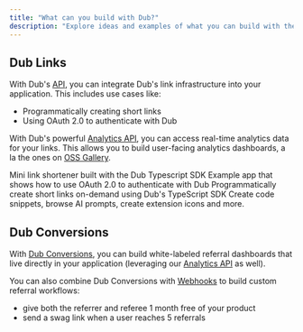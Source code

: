 ```yaml
---
title: "What can you build with Dub?"
description: "Explore ideas and examples of what you can build with the Dub API"
---
```



## Dub Links

With Dub's [API](/api-reference/introduction), you can integrate Dub's link infrastructure into your application. This includes use cases like:

- Programmatically creating short links
- Using OAuth 2.0 to authenticate with Dub

With Dub's powerful [Analytics API](/api-reference/endpoint/retrieve-analytics), you can access real-time analytics data for your links. This allows you to build user-facing analytics dashboards, a la the ones on [OSS Gallery](https://oss.gallery/projects/dub).

<CardGroup cols={2}>
  <Card
    title="Dublet"
    icon="github"
    href="https://github.com/dubinc/dublet"
    color="#333333"
  >
    Mini link shortener built with the Dub Typescript SDK
  </Card>
  <Card
    title="OAuth Example App"
    icon="github"
    href="https://github.com/dubinc/examples/tree/main/oauth"
    color="#333333"
  >
    Example app that shows how to use OAuth 2.0 to authenticate with Dub
  </Card>
  <Card
    title="OSS Gallery"
    icon="github"
    href="https://github.com/dubinc/oss-gallery"
    color="#333333"
  >
    Programmatically create short links on-demand using Dub's TypeScript SDK
  </Card>
  <Card
    title="Ray.so"
    icon="github"
    href="https://github.com/raycast/ray-so/blob/main/app/api/shorten-url/route.ts"
    color="#333333"
  >
    Create code snippets, browse AI prompts, create extension icons and more.

  </Card>
</CardGroup>

## Dub Conversions

With [Dub Conversions](/conversions/quickstart), you can build white-labeled referral dashboards that live directly in your application (leveraging our [Analytics API](/api-reference/endpoint/retrieve-analytics) as well).

You can also combine Dub Conversions with [Webhooks](/concepts/webhooks/introduction) to build custom referral workflows:

- give both the referrer and referee 1 month free of your product
- send a swag link when a user reaches 5 referrals

<DubConversionTrackingDemoApps />
